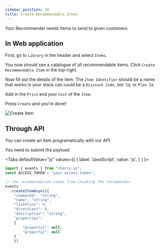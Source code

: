 ```yaml
---
sidebar_position: 10
title: Create Recommendable items
---
```




Your Recommender needs Items to send to given customers. 

## In Web application

First, go to `Library` in the header and select `Items`.

You now should see a catalogue of all recommendable items. Click `Create Recommendable Item` in the top-right.

Now fill out the details of the item. The `Item Identifier` should be a name that works in your stack can could be a `Discount Code`, `SKU Id`, or `Plan Id`.

Add in the `Price` and your `Cost` of the `Item`. 

Press `Create` and you're done!

![Create Item](/img/screenshots/recommend/create_item.png)

## Through API
You can create an item programatically with our API.

You need to submit the payload 

<Tabs
  defaultValue="js"
  values={[
    { label: 'JavaScript', value: 'js', }
  ]
}>

<TabItem value="js">

```js
import { events } from "cherry.ai";
const ACCESS_TOKEN = "your access token";

// the recommendation comes from invoking the recommender
events
  .createItemAsync({
    "commonId": "string",
    "name": "string",
    "listPrice": 0,
    "directCost": 0,
    "description": "string",
    "properties": 
    {
        "property1": null,
        "property2": null
    }
    })

```

</TabItem>
</Tabs>



